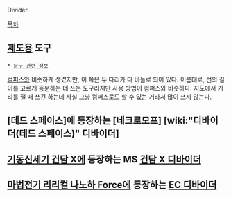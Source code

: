 Divider.

[[목차]]
== [[제도]]용 도구 == 
 * [[문구 관련 정보]]

[[컴퍼스]]와 비슷하게 생겼지만, 이 쪽은 두 다리가 다 바늘로 되어 있다. 이름대로, 선의 길이를 고르게 등분하는 데 쓰는 도구라지만 사용 방법이 컴퍼스와 비슷하다. 지도에서 거리를 잴 때 쓰긴 하는데 사실 그냥 컴퍼스로도 할 수 있는 거라서 많이 쓰지 않는다.

== [데드 스페이스]에 등장하는 [네크로모프] [wiki:"디바이더(데드 스페이스)" 디바이더] ==
 
== [[기동신세기 건담 X]]에 등장하는 MS [[건담 X 디바이더]] ==

== [[마법전기 리리컬 나노하 Force]]에 등장하는 [[EC 디바이더]] ==
